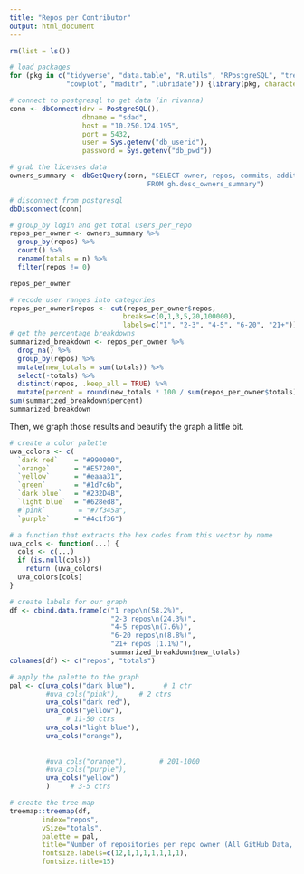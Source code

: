 ```yaml
---
title: "Repos per Contributor"
output: html_document
---
```


```r
rm(list = ls())

# load packages 
for (pkg in c("tidyverse", "data.table", "R.utils", "RPostgreSQL", "treemap",
              "cowplot", "maditr", "lubridate")) {library(pkg, character.only = TRUE)}

# connect to postgresql to get data (in rivanna)
conn <- dbConnect(drv = PostgreSQL(), 
                  dbname = "sdad", 
                  host = "10.250.124.195", 
                  port = 5432, 
                  user = Sys.getenv("db_userid"), 
                  password = Sys.getenv("db_pwd"))

# grab the licenses data 
owners_summary <- dbGetQuery(conn, "SELECT owner, repos, commits, additions, deletions  
                                  FROM gh.desc_owners_summary")

# disconnect from postgresql
dbDisconnect(conn)
```

```r
# group_by login and get total users_per_repo
repos_per_owner <- owners_summary %>% 
  group_by(repos) %>% 
  count() %>% 
  rename(totals = n) %>% 
  filter(repos != 0)  

repos_per_owner

# recode user ranges into categories  
repos_per_owner$repos <- cut(repos_per_owner$repos, 
                            breaks=c(0,1,3,5,20,100000), 
                            labels=c("1", "2-3", "4-5", "6-20", "21+"))
# get the percentage breakdowns
summarized_breakdown <- repos_per_owner %>% 
  drop_na() %>% 
  group_by(repos) %>% 
  mutate(new_totals = sum(totals)) %>% 
  select(-totals) %>%   
  distinct(repos, .keep_all = TRUE) %>% 
  mutate(percent = round(new_totals * 100 / sum(repos_per_owner$totals), 2))
sum(summarized_breakdown$percent)
summarized_breakdown
```

Then, we graph those results and beautify the graph a little bit. 

```r

# create a color palette
uva_colors <- c(
  `dark red`    = "#990000",
  `orange`      = "#E57200",
  `yellow`      = "#eaaa31",
  `green`       = "#1d7c6b",
  `dark blue`   = "#232D4B", 
  `light blue`  = "#628ed8", 
  #`pink`        = "#7f345a",
  `purple`      = "#4c1f36")

# a function that extracts the hex codes from this vector by name
uva_cols <- function(...) {
  cols <- c(...)
  if (is.null(cols))
    return (uva_colors)
  uva_colors[cols]
}

# create labels for our graph
df <- cbind.data.frame(c("1 repo\n(58.2%)",
                         "2-3 repos\n(24.3%)",
                         "4-5 repos\n(7.6%)",
                         "6-20 repos\n(8.8%)", 
                         "21+ repos (1.1%)"),
                         summarized_breakdown$new_totals)
colnames(df) <- c("repos", "totals")

# apply the palette to the graph 
pal <- c(uva_cols("dark blue"),       # 1 ctr
         #uva_cols("pink"),     # 2 ctrs
         uva_cols("dark red"),
         uva_cols("yellow"),
              # 11-50 ctrs 
         uva_cols("light blue"),
         uva_cols("orange"),
         
          
         #uva_cols("orange"),        # 201-1000
         #uva_cols("purple"),
         uva_cols("yellow")
         )     # 3-5 ctrs

# create the tree map 
treemap::treemap(df, 
        index="repos", 
        vSize="totals",
        palette = pal, 
        title="Number of repositories per repo owner (All GitHub Data, 2008-19)",
        fontsize.labels=c(12,1,1,1,1,1,1,1), 
        fontsize.title=15)

```






